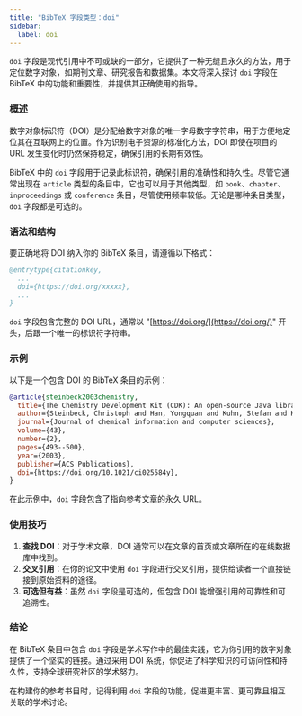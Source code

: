```yaml
---
title: "BibTeX 字段类型：doi"
sidebar:
  label: doi
---
```



`doi` 字段是现代引用中不可或缺的一部分，它提供了一种无缝且永久的方法，用于定位数字对象，如期刊文章、研究报告和数据集。本文将深入探讨 `doi` 字段在 BibTeX 中的功能和重要性，并提供其正确使用的指导。

<CiteDrive />

### 概述

数字对象标识符（DOI）是分配给数字对象的唯一字母数字字符串，用于方便地定位其在互联网上的位置。作为识别电子资源的标准化方法，DOI 即使在项目的 URL 发生变化时仍然保持稳定，确保引用的长期有效性。

BibTeX 中的 `doi` 字段用于记录此标识符，确保引用的准确性和持久性。尽管它通常出现在 `article` 类型的条目中，它也可以用于其他类型，如 `book`、`chapter`、`inproceedings` 或 `conference` 条目，尽管使用频率较低。无论是哪种条目类型，`doi` 字段都是可选的。

### 语法和结构

要正确地将 DOI 纳入你的 BibTeX 条目，请遵循以下格式：

```bibtex
@entrytype{citationkey,
  ...
  doi={https://doi.org/xxxxx},
  ...
}
```

`doi` 字段包含完整的 DOI URL，通常以 "[https://doi.org/](https://doi.org/)" 开头，后跟一个唯一的标识符字符串。

### 示例

以下是一个包含 DOI 的 BibTeX 条目的示例：

```bibtex
@article{steinbeck2003chemistry,
  title={The Chemistry Development Kit (CDK): An open-source Java library for chemo-and bioinformatics},
  author={Steinbeck, Christoph and Han, Yongquan and Kuhn, Stefan and Horlacher, Oliver and Luttmann, Edgar and Willighagen, Egon},
  journal={Journal of chemical information and computer sciences},
  volume={43},
  number={2},
  pages={493--500},
  year={2003},
  publisher={ACS Publications},
  doi={https://doi.org/10.1021/ci025584y},
}
```

在此示例中，`doi` 字段包含了指向参考文章的永久 URL。

### 使用技巧

1. **查找 DOI**：对于学术文章，DOI 通常可以在文章的首页或文章所在的在线数据库中找到。
2. **交叉引用**：在你的论文中使用 `doi` 字段进行交叉引用，提供给读者一个直接链接到原始资料的途径。
3. **可选但有益**：虽然 `doi` 字段是可选的，但包含 DOI 能增强引用的可靠性和可追溯性。

### 结论

在 BibTeX 条目中包含 `doi` 字段是学术写作中的最佳实践，它为你引用的数字对象提供了一个坚实的链接。通过采用 DOI 系统，你促进了科学知识的可访问性和持久性，支持全球研究社区的学术努力。

在构建你的参考书目时，记得利用 `doi` 字段的功能，促进更丰富、更可靠且相互关联的学术讨论。